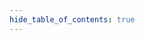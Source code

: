 ```yaml
---
hide_table_of_contents: true
---
```



<ContributorCard
    name="Omar Shawky"
    role="ACU Creator"
    imageSrc="https://avatars.githubusercontent.com/u/51538094?v=4"
    githubUrl="https://github.com/OmarShawky1"
    linkedinUrl="https://www.linkedin.com/in/omarshawky1"
    websiteUrl="https://omarshawky.me"
/>
